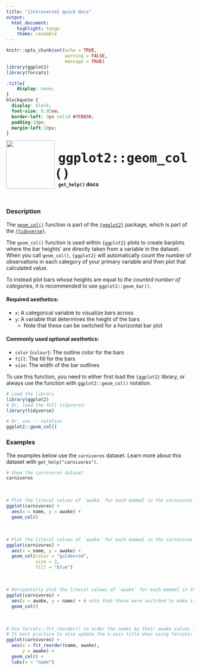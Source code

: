 ```yaml
---
title: "{introverse} quick docs"
output: 
  html_document:
    highlight: tango
    theme: readable
---
```



```r
knitr::opts_chunk$set(echo = TRUE, 
                      warning = FALSE, 
                      message = TRUE)
library(ggplot2)
library(forcats)
```

```css
.title{
    display: none;
}
blockquote {
  display: block;
  font-size: 0.95em;
  border-left: 3px solid #7FB036;
  padding:10px;
  margin-left:10px;
}
```

<div>
<br>
 <img src = "logo.png" style = "float:left;height:130px;margin-top:-20px;">
 <span style = "font-weight:bold;font-size:40px;"> 
  &nbsp;<code>ggplot2::geom_col()</code>
 </span>
 <br>
 <b>&nbsp;&nbsp;&nbsp;<code>get_help()</code> docs</b>
</div>
<br>

### Description

The [`geom_col()`](https://ggplot2.tidyverse.org/reference/geom_col.html) function is part of the [`{ggplot2}`](https://ggplot2.tidyverse.org/) package, which is part of the [`{tidyverse}`](https://www.tidyverse.org/).

The `geom_col()` function is used within `{ggplot2}` plots to create barplots where the bar heights' are directly taken from a variable in the dataset. When you call `geom_col()`, `{ggplot2}` will automatically count the number of observations in each category of your primary variable and then plot that calculated value.

To instead plot bars whose heights are equal to _the counted number of categories_, it is recommended to use `ggplot2::geom_bar()`.


#### Required aesthetics:

+ `x`: A categorical variable to visualize bars across
+ `y`: A variable that determines the height of the bars
  + Note that these can be switched for a horizontal bar plot

#### Commonly used optional aesthetics:

+ `color` (`colour`): The outline color for the bars
+ `fill`: The fill for the bars
+ `size`: The width of the bar outlines


<!-- Add the following if the topic is a function that does NOT come with base R, and uncomment/fill in the subsequent multiline HTML comment: -->
To use this function, you need to either first load the `{ggplot2}` library, or always use the function with `ggplot2::geom_col()` notation.

```r
# Load the library
library(ggplot2)
# Or, load the full tidyverse:
library(tidyverse)

# Or, use :: notation
ggplot2::geom_col()
```



### Examples

The examples below use the `carnivores` dataset. Learn more about this dataset with `get_help("carnivores")`.

```r
# Show the carnivores dataset
carnivores
```

<br>

```r
# Plot the literal values of `awake` for each mammal in the carnivores dataset
ggplot(carnivores) + 
  aes(x = name, y = awake) + 
  geom_col()
```

<br>

```r
# Plot the literal values of `awake` for each mammal in the carnivores dataset, with additional stylings
ggplot(carnivores) + 
  aes(x = name, y = awake) + 
  geom_col(color = "goldenrod",
           size = 2,
           fill = "blue")
```

<br>

```r
# Horizontally plot the literal values of `awake` for each mammal in the carnivores dataset
ggplot(carnivores) + 
  aes(x = awake, y = name) + # note that these were switched to make it horizontal
  geom_col()
```

<br>

```r
# Use forcats::fct_reorder() to order the names by their awake values for a cleaner look
# It best practice to also update the x-axis title when using forcats::fct_reorder()
ggplot(carnivores) + 
  aes(x = fct_reorder(name, awake), 
      y = awake) + 
  geom_col() + 
  labs(x = "name")
```

